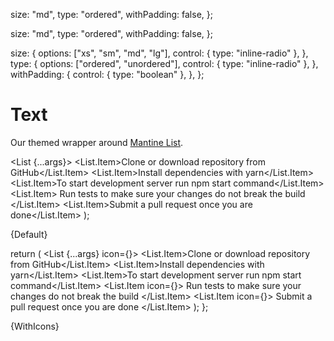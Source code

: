 
  size: "md",
  type: "ordered",
  withPadding: false,
};

  size: "md",
  type: "ordered",
  withPadding: false,
};

  size: {
    options: ["xs", "sm", "md", "lg"],
    control: { type: "inline-radio" },
  },
  type: {
    options: ["ordered", "unordered"],
    control: { type: "inline-radio" },
  },
  withPadding: {
    control: { type: "boolean" },
  },
};

<Meta
  title="Typography/List"
  component={Text}
  args={args}
  argTypes={argTypes}
/>

# Text

Our themed wrapper around [Mantine List](https://v6.mantine.dev/core/List/).

  <List {...args}>
    <List.Item>Clone or download repository from GitHub</List.Item>
    <List.Item>Install dependencies with yarn</List.Item>
    <List.Item>To start development server run npm start command</List.Item>
    <List.Item>
      Run tests to make sure your changes do not break the build
    </List.Item>
    <List.Item>Submit a pull request once you are done</List.Item>
  </List>
);


<Canvas>
  <Story name="Default">{Default}</Story>
</Canvas>

  return (
    <List {...args} icon={<Icon name="check" />}>
      <List.Item>Clone or download repository from GitHub</List.Item>
      <List.Item>Install dependencies with yarn</List.Item>
      <List.Item>To start development server run npm start command</List.Item>
      <List.Item icon={<Icon name="alert" />}>
        Run tests to make sure your changes do not break the build
      </List.Item>
      <List.Item icon={<Icon name="add" />}>
        Submit a pull request once you are done
      </List.Item>
    </List>
  );
};


<Canvas>
  <Story name="WithIcons">{WithIcons}</Story>
</Canvas>
